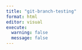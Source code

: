 ```yaml
---
title: "git-branch-testing"
format: html
editor: visual
execute: 
  warning: false
  message: false
---
```


## 
